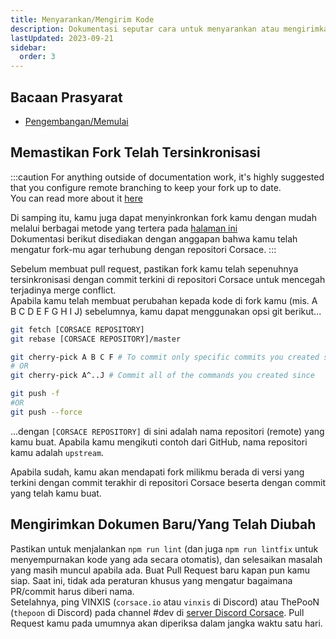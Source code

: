```yaml
---
title: Menyarankan/Mengirim Kode
description: Dokumentasi seputar cara untuk menyarankan atau mengirimkan kode ke repositori Corsace.
lastUpdated: 2023-09-21
sidebar:
  order: 3
---
```


## Bacaan Prasyarat

* [Pengembangan/Memulai](../../..)

## Memastikan Fork Telah Tersinkronisasi

:::caution
For anything outside of documentation work, it's highly suggested that you configure remote branching to keep your fork up to date.\
You can read more about it [here](https://docs.github.com/en/pull-requests/collaborating-with-pull-requests/working-with-forks/configuring-a-remote-repository-for-a-fork)

Di samping itu, kamu juga dapat menyinkronkan fork kamu dengan mudah melalui berbagai metode yang tertera pada [halaman ini](https://docs.github.com/en/pull-requests/collaborating-with-pull-requests/working-with-forks/syncing-a-fork)\
Dokumentasi berikut disediakan dengan anggapan bahwa kamu telah mengatur fork-mu agar terhubung dengan repositori Corsace.
:::

Sebelum membuat pull request, pastikan fork kamu telah sepenuhnya tersinkronisasi dengan commit terkini di repositori Corsace untuk mencegah terjadinya merge conflict.\
Apabila kamu telah membuat perubahan kepada kode di fork kamu (mis. A B C D E F G H I J) sebelumnya, kamu dapat menggunakan opsi git berikut...

```bash
git fetch [CORSACE REPOSITORY]
git rebase [CORSACE REPOSITORY]/master

git cherry-pick A B C F # To commit only specific commits you created since
# OR
git cherry-pick A^..J # Commit all of the commands you created since

git push -f 
#OR 
git push --force
```

...dengan `[CORSACE REPOSITORY]` di sini adalah nama repositori (remote) yang kamu buat. Apabila kamu mengikuti contoh dari GitHub, nama repositori kamu adalah `upstream`.

Apabila sudah, kamu akan mendapati fork milikmu berada di versi yang terkini dengan commit terakhir di repositori Corsace beserta dengan commit yang telah kamu buat.

## Mengirimkan Dokumen Baru/Yang Telah Diubah

Pastikan untuk menjalankan `npm run lint` (dan juga `npm run lintfix` untuk menyempurnakan kode yang ada secara otomatis), dan selesaikan masalah yang masih muncul apabila ada.
Buat Pull Request baru kapan pun kamu siap. Saat ini, tidak ada peraturan khusus yang mengatur bagaimana PR/commit harus diberi nama.\
Setelahnya, ping VINXIS (`corsace.io` atau `vinxis` di Discord) atau ThePooN (`thepoon` di Discord) pada channel #dev di [server Discord Corsace](https://discord.gg/Z6vEMsr). Pull Request kamu pada umumnya akan diperiksa dalam jangka waktu satu hari.
